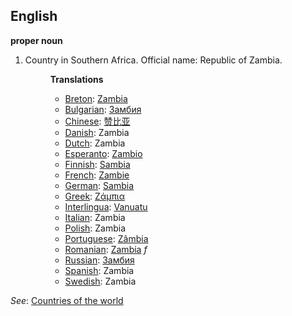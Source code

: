 ==English==

'''proper noun'''

# Country in Southern Africa. Official name: Republic of Zambia.
#:'''Translations'''
#:*[[Breton]]: [[Zambia]]
#:*[[Bulgarian]]: [[Замбия]]
#:*[[Chinese]]: [[赞比亚]]
#:*[[Danish]]: Zambia
#:*[[Dutch]]: Zambia
#:*[[Esperanto]]: [[Zambio]]
#:*[[Finnish]]: [[Sambia]]
#:*[[French]]: [[Zambie]]
#:*[[German]]: [[Sambia]]
#:*[[Greek]]: [[Ζάμπια]]
#:*[[Interlingua]]: [[Vanuatu]]
#:*[[Italian]]: Zambia
#:*[[Polish]]: Zambia
#:*[[Portuguese]]: [[Zâmbia]]
#:*[[Romanian]]: [[Zambia]] ''f''
#:*[[Russian]]: [[Замбия]]
#:*[[Spanish]]: Zambia
#:*[[Swedish]]: Zambia

''See'': [[Countries of the world]]